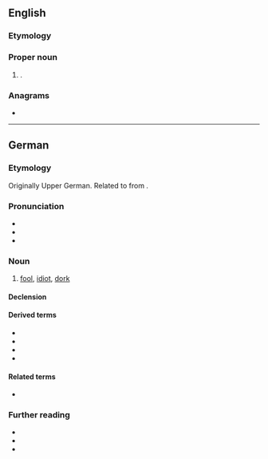 ==English==

===Etymology===
{{rfe|en}}

===Proper noun===
{{en-proper noun|s}}

# {{surname|en|nodot=1}}.

===Anagrams===
* {{anagrams|en|a=depp|dppe}}

----

==German==

===Etymology===
Originally Upper German. Related to {{m|de|täppisch||clumsy}} from {{m|de|Tappe||paw}}.

===Pronunciation===
* {{IPA|de|/dɛp/}}
* {{audio|de|De-Depp.ogg|Audio}}
* {{rhymes|de|ɛp|s=1}}

===Noun===
{{de-noun|((<m.weak>,<m,s,en>))|f=in}}

# {{lb|de|pejorative}} [[fool]], [[idiot]], [[dork]] {{gloss|quirky, silly and/or stupid, socially inept person, or one who is out of touch with contemporary trends}}
#: {{uxi|de|Ich komme nicht mit weil er ein '''Depp''' ist!|I'm not coming along because he’s a '''dork'''!}}

====Declension====
{{de-ndecl|((<m.weak>,<m,s,en>))}}

====Derived terms====
* {{l|de|Deppenapostroph||greengrocer’s apostrophe}}
* {{l|de|Deppenleerzeichen}}
* {{l|de|deppert}}
* {{l|de|Dummdepp}}

====Related terms====
* {{l|de|täppisch}}

===Further reading===
* {{pedia|lang=de}}
* {{R:Duden}}
* {{R:DWDS}}